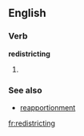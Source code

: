 ==English==

===Verb===
'''redistricting'''

# {{third-person singular of|[[redistrict]]}}

===See also===
* [[reapportionment]]

[[fr:redistricting]]